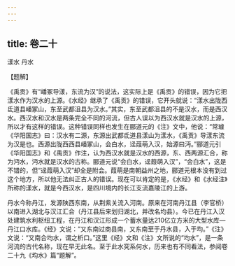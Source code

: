 ```yaml
---
---
---
```

title: 卷二十
---





漾水 丹水


【题解】


《禹贡》有“嶓冢导漾，东流为汉”的说法，这实际上是《禹贡》的错误，因为它把漾水作为汉水的上源。《水经》继承了《禹贡》的错误，它开头就说：“漾水出陇西氐道县嶓冢山，东至武都沮县为汉水。”其实，东至武都沮县的不是汉水，而是西汉水。西汉水和汉水是两条完全不同的河流，但古人误以为西汉水就是汉水的上源，所以才有这样的错误。这种错误同样也发生在郦道元的《注》文中，他说：“常璩《华阳国志》曰：汉水有二源，东源出武都氐道县漾山为漾水，《禹贡》导漾东流为汉是也。西源出陇西西县嶓冢山，会白水，迳葭萌入汉，始源曰沔。”郦道元引《华阳国志》和《禹贡》作注，认为西汉水就是汉水的西源，东、西两源汇合，称为沔水，沔水就是汉水的古称。郦道元说“会白水，迳葭萌入汉”，“会白水”，这是不错的，但“迳葭萌入汉”却全是附会。葭萌是南朝益州之地，郦道元根本没有到过这个地方，所以他无法纠正古人的错误。现在可以肯定的是，《水经》和《水经注》所称的漾水，就是今西汉水，是四川境内的长江支流嘉陵江的上游。


丹水今称丹江，发源陕西东南，从荆紫关流入河南。原来在河南丹江县（李官桥）以南进入湖北与汉江汇合（丹江县后来划归湖北，并改名均县）。今已在丹江入汉处建筑水利枢纽工程，在丹江和汉江形成一个蓄水量达210亿立方米的大型水库—丹江口水库。《经》文说：“又东南过商县南，又东南至于丹水县，入于均。”《注》文说：“又南合均水，谓之析口。”这里《经》文和《注》文所说的“均水”，是一条河流的古代名称，现在早无此名。至于此水究系何水，历来也有不同看法，参阅卷二十九《均水》篇“题解”。